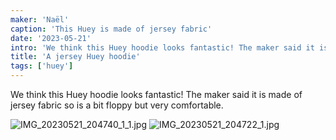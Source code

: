 ```yaml
---
maker: 'Naël'
caption: 'This Huey is made of jersey fabric'
date: '2023-05-21'
intro: 'We think this Huey hoodie looks fantastic! The maker said it is made of jersey fabric so is a bit floppy but very comfortable.'
title: 'A jersey Huey hoodie'
tags: ['huey']
---
```


<!-- truncate -->

We think this Huey hoodie looks fantastic! The maker said it is made of jersey fabric so is a bit floppy but very comfortable.

![IMG_20230521_204740_1_1.jpg](https://posts.freesewing.org/uploads/IMG_20230521_204740_1_1_6291d90c42.jpg)
![IMG_20230521_204722_1.jpg](https://posts.freesewing.org/uploads/IMG_20230521_204722_1_c0fa362c04.jpg)
